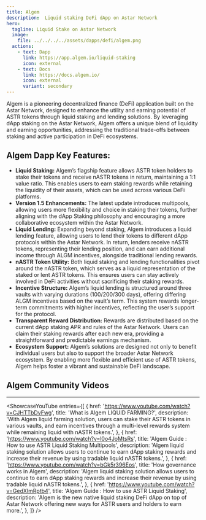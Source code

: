```yaml
---
title: Algem
description:  Liquid staking DeFi dApp on Astar Network
hero:
  tagline: Liquid Stake on Astar Network
  image: 
    file: ../../../../assets/dapps/defi/algem.png
  actions:
    - text: Dapp
      link: https://app.algem.io/liquid-staking
      icon: external
    - text: Docs
      link: https://docs.algem.io/
      icon: external
      variant: secondary
---
```



Algem is a pioneering decentralized finance (DeFi) application built on the Astar Network, designed to enhance the utility and earning potential of ASTR tokens through liquid staking and lending solutions. By leveraging dApp staking on the Astar Network, Algem offers a unique blend of liquidity and earning opportunities, addressing the traditional trade-offs between staking and active participation in DeFi ecosystems.

## Algem Dapp Key Features:
- **Liquid Staking:** Algem’s flagship feature allows ASTR token holders to stake their tokens and receive nASTR tokens in return, maintaining a 1:1 value ratio. This enables users to earn staking rewards while retaining the liquidity of their assets, which can be used across various DeFi platforms.
- **Version 1.5 Enhancements:** The latest update introduces multipools, allowing users more flexibility and choice in staking their tokens, further aligning with the dApp Staking philosophy and encouraging a more collaborative ecosystem within the Astar Network.
- **Liquid Lending:** Expanding beyond staking, Algem introduces a liquid lending feature, allowing users to lend their tokens to different dApp protocols within the Astar Network. In return, lenders receive nASTR tokens, representing their lending position, and can earn additional income through ALGM incentives, alongside traditional lending rewards.
- **nASTR Token Utility:** Both liquid staking and lending functionalities pivot around the nASTR token, which serves as a liquid representation of the staked or lent ASTR tokens. This ensures users can stay actively involved in DeFi activities without sacrificing their staking rewards.
- **Incentive Structure:** Algem’s liquid lending is structured around three vaults with varying durations (100/200/300 days), offering differing ALGM incentives based on the vault’s term. This system rewards longer-term commitments with higher incentives, reflecting the user’s support for the protocol.
- **Transparent Reward Distribution:** Rewards are distributed based on the current dApp staking APR and rules of the Astar Network. Users can claim their staking rewards after each new era, providing a straightforward and predictable earnings mechanism.
- **Ecosystem Support:** Algem’s solutions are designed not only to benefit individual users but also to support the broader Astar Network ecosystem. By enabling more flexible and efficient use of ASTR tokens, Algem helps foster a vibrant and sustainable DeFi landscape.

 ## Algem Community Videos
------------
<ShowcaseYouTube
  entries={[
    {
      href: 'https://www.youtube.com/watch?v=CJHTTbDvFwg',
      title: 'What is Algem LIQUID FARMING?',
      description: 'With Algem liquid farming solution, users can stake their ASTR tokens in various vaults, and earn incentives through a multi-level rewards system while remaining liquid with nASTR tokens.',
    },
        {
        href: 'https://www.youtube.com/watch?v=l0o4JoMtsRs',
      title: 'Algem Guide : How to use ASTR Liquid Staking Multipools',
      description: 'Algem liquid staking solution allows users to continue to earn dApp staking rewards and increase their revenue by using tradable liquid nASTR tokens.',
    },
    {
        href: 'https://www.youtube.com/watch?v=bGk5r396Eos',
      title: 'How governance works in Algem',
      description: 'Algem liquid staking solution allows users to continue to earn dApp staking rewards and increase their revenue by using tradable liquid nASTR tokens.',
    },
        {
        href: 'https://www.youtube.com/watch?v=GedXImRptb4',
      title: 'Algem Guide : How to use ASTR Liquid Staking',
      description: 'Algem is the new native liquid staking DeFi dApp on top of Astar Network offering new ways for ASTR users and holders to earn more.',
    },
  ]} />
